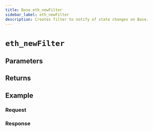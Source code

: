 ```yaml
---
title: Base eth_newFilter
sidebar_label: eth_newFilter
description: Creates filter to notify of state changes on Base.
---
```




# `eth_newFilter`

<Description />

## Parameters


<Params />

## Returns


<Returns />

## Example


<Example />

### Request


<Request />

### Response


<Response />
